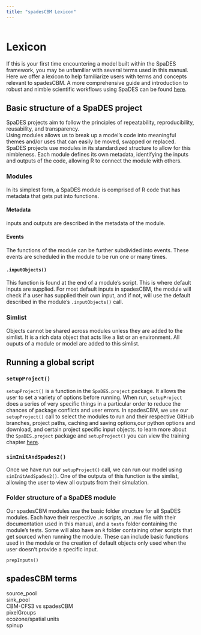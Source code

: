 ```yaml
---
title: "spadesCBM Lexicon"
---
```


```r
```

# Lexicon {-}

If this is your first time encountering a model built within the SpaDES framework, you may be unfamiliar with several terms used in this manual. Here we offer a lexicon to help familiarize users with terms and concepts relevant to spadesCBM. A more comprehensive guide and introduction to robust and nimble scientific workflows using SpaDES can be found [here](https://predictiveecology.org/training/_book/).

## Basic structure of a SpaDES project {-}

SpaDES projects aim to follow the principles of repeatability, reproducibility, reusability, and transparency.  
Using modules allows us to break up a model's code into meaningful themes and/or uses that can easily be moved, swapped or replaced. SpaDES projects use modules in its standardized structure to allow for this nimbleness. Each module defines its own metadata, identifying the inputs and outputs of the code, allowing R to connect the module with others.

### Modules {-}
In its simplest form, a SpaDES module is comprised of R code that has metadata that gets put into functions.

#### Metadata {-}
inputs and outputs are described in the metadata of the module. 

#### Events {-}
The functions of the module can be further subdivided into events. These events are scheduled in the module to be run one or many times. 

#### `.inputObjects()` {-}
This function is found at the end of a module's script. This is where default inputs are supplied. For most default inputs in spadesCBM, the module will check if a user has supplied their own input, and if not, will use the default described in the module's `.inputObjects()` call. 

### Simlist {-}
Objects cannot be shared across modules unless they are added to the simlist. It is a rich data object that acts like a list or an environment. All ouputs of a module or model are added to this simlist. 

## Running a global script {-}
### `setupProject()` {-}
`setupProject()` is a function in the `SpaDES.project` package. It allows the user to set a variety of options before running. When run, `setupProject` does a series of very specific things in a particular order to reduce the chances of package conflicts and user errors. 
In spadesCBM, we use our `setupProject()` call to select the modules to run and their respective GitHub branches, project paths, caching and saving options,our python options and download, and certain project specific input objects.
to learn more about the `SpaDES.project` package and `setupProject()` you can view the training chapter [here](https://predictiveecology.org/training/_book/workflowSimple2.html).

### `simInitAndSpades2()` {-}
Once we have run our `setupProject()` call, we can run our model using `simInitAndSpades2()`. One of the outputs of this function is the simlist, allowing the user to view all outputs from their simulation.

### Folder structure of a SpaDES module {-}
Our spadesCBM modules use the basic folder structure for all SpaDES modules. Each have their respective `.R` scripts, an `.Rmd` file with their documentation used in this manual, and a `tests` folder containing the module's tests. Some will also have an `R` folder containing other scripts that get sourced when running the module. These can include basic functions used in the module or the creation of default objects only used when the user doesn't provide a specific input.

`prepInputs()`

## spadesCBM terms {-}
source_pool  
sink_pool  
CBM-CFS3 vs spadesCBM  
pixelGroups  
ecozone/spatial units  
spinup  
